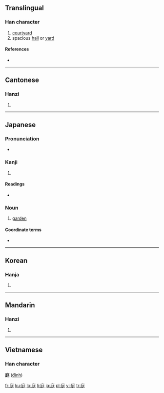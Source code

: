 ==Translingual==

===Han character===
{{Han char|rn=53|rad=广|as=07|sn=10|four=0024<sub>1</sub>|canj=戈弓大土 (INKG)|ids=⿸[[广]][[廷]]}}

# [[courtyard]]
# spacious [[hall]] or [[yard]]

====References====
* {{Han ref|kx=0346.210|dkj=09337|dj=0656.150|hdz=20882.110|uh=5EAD|ud=24237|bh=AE78|bd=44664}}

----

==Cantonese==

===Hanzi===
{{yue-hanzi|jyut=|y=ting4}}

# {{defn|Cantonese|sort=广07}}

----

==Japanese==

===Pronunciation===
* {{IPA|/ɲiɰa/}}

===Kanji===
{{ja-kanji|grade=3|rs=广07}}

# {{defn|Japanese}}

====Readings====
* {{ja-readings|on=[[てい]] (tei)|kun=[[にわ]] (niwa)}}

===Noun===
{{ja-noun|k|hira=にわ|rom=niwa}}

# [[garden]]

====Coordinate terms====
* {{term|公園||park|tr=こうえん, kōen|lang=ja|sc=Jpan}}

----

==Korean==

===Hanja===
{{ko-hanja|hangeul=정|rv=jeong|mr=chŏng}}

# {{defn|Korean|sort=广07}}

----

==Mandarin==

===Hanzi===
{{cmn-hanzi|pin=[[tíng]] ([[ting2]]), [[tìng]] ([[ting4]])|wg=t'ing<sup>2</sup>, t'ing<sup>4</sup>}}

# {{defn|Mandarin|sort=广07}}

----

==Vietnamese==
===Han character===
'''庭''' ([[đình]])

[[fr:庭]]
[[ku:庭]]
[[lo:庭]]
[[li:庭]]
[[ja:庭]]
[[pl:庭]]
[[vi:庭]]
[[tr:庭]]